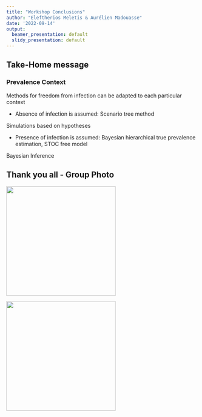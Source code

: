 ```yaml
---
title: "Workshop Conclusions"
author: "Eleftherios Meletis & Aurélien Madouasse"
date: '2022-09-14'
output:
  beamer_presentation: default
  slidy_presentation: default
---
```



## Take-Home message

### Prevalence Context
 
Methods for freedom from infection can be adapted to each particular context

* Absence of infection is assumed: Scenario tree method 

Simulations based on hypotheses

* Presence of infection is assumed: Bayesian hierarchical true prevalence estimation, STOC free model 

Bayesian Inference


## Thank you all - Group Photo

![](figs/sound-control.png){width=3in} 

\vspace{1cm}

![](figs/harmony.jpg){width=3in} 

